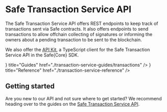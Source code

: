 
# Safe Transaction Service API

The Safe Transaction Service API offers REST endpoints to keep track of transactions sent via Safe contracts. It also offers endpoints to send transactions to allow offchain collecting of signatures or informing the owners about a pending transaction to be sent to the blockchain.

We also offer the [API Kit](../sdk/api-kit), a TypeScript client for the Safe Transaction Service API in the Safe\{Core\} SDK.

<Cards>
  <Card icon={<Guides />} title="Guides" href="./transaction-service-guides/transactions" />
  <Card icon={<Reference />} title="Reference" href="./transaction-service-reference" />
</Cards>

## Getting started

Are you new to our API and not sure where to get started? We recommend heading over to the guides on the [Safe Transaction Service API](./transaction-service-guides/transactions).

